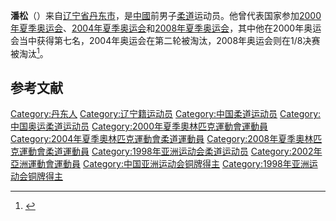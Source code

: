 {{MedalTableTop}}
{{MedalCountry | {{CHN}} }}
{{MedalSport  | 男子[[柔道|柔道]]}}
{{MedalCompetition|[[世界柔道錦標賽|世界柔道錦標賽]]}}
{{MedalBronze |[[1997年世界柔道锦标赛|1997年 巴黎]] | 95公斤以上级}}
{{MedalBronze |[[1999年世界柔道锦标赛|1999年 伯明翰]] | 100公斤以上级}}
{{MedalCompetition | [[亚洲运动会|亚洲运动会]]}}
{{MedalBronze | [[1998年亚洲运动会|1998年 曼谷]] | 100公斤以上级}}
{{MedalCompetition | [[亞洲柔道錦標賽|亞洲柔道錦標賽]]}}
{{MedalGold  | 1999年 温州 | 公开级 }}
{{MedalSilver  | 1999年 温州| 100公斤以上级 }}
{{MedalCompetition | [[東亞運動會|東亞運動會]]}}
{{MedalGold | [[1997年東亞運動會|1997年 釜山]] | 公开级}}
{{MedalSilver | [[2001年東亞運動會|2001年 大阪]] | 公开级}}
{{MedalBottom}}
'''潘松'''（{{bd|1975年|11月3日||}}）来自[[辽宁省|辽宁省]][[丹东市|丹东市]]，是[[中华人民共和国|中國]]前男子[[柔道|柔道]]运动员。他曾代表国家参加[[2000年夏季奥运会|2000年夏季奥运会]]、[[2004年夏季奥运会|2004年夏季奥运会]]和[[2008年夏季奥运会|2008年夏季奥运会]]，其中他在2000年奥运会当中获得第七名，2004年奥运会在第二轮被淘汰，2008年奥运会则在1/8决赛被淘汰<ref>{{Cite web |url=http://www.sports-reference.com/olympics/athletes/pa/pan-song-1.html |title=Pan Song Biography and Olympic Results |access-date=2020-12-30 |archive-date=2008-08-19 |archive-url=https://web.archive.org/web/20080819005108/http://www.sports-reference.com/olympics/athletes/pa/pan-song-1.html |dead-url=yes }}</ref>。
==参考文献==
{{reflist}}
{{Sport-stub}}
{{DEFAULTSORT:Pan Song}}
[[Category:丹东人|Category:丹东人]]
[[Category:辽宁籍运动员|Category:辽宁籍运动员]]
[[Category:中国柔道运动员|Category:中国柔道运动员]]
[[Category:中国奥运柔道运动员|Category:中国奥运柔道运动员]]
[[Category:2000年夏季奧林匹克運動會運動員|Category:2000年夏季奧林匹克運動會運動員]]
[[Category:2004年夏季奧林匹克運動會柔道運動員|Category:2004年夏季奧林匹克運動會柔道運動員]]
[[Category:2008年夏季奧林匹克運動會柔道運動員|Category:2008年夏季奧林匹克運動會柔道運動員]]
[[Category:1998年亚洲运动会柔道运动员|Category:1998年亚洲运动会柔道运动员]]
[[Category:2002年亞洲運動會運動員|Category:2002年亞洲運動會運動員]]
[[Category:中国亚洲运动会铜牌得主|Category:中国亚洲运动会铜牌得主]]
[[Category:1998年亚洲运动会铜牌得主|Category:1998年亚洲运动会铜牌得主]]